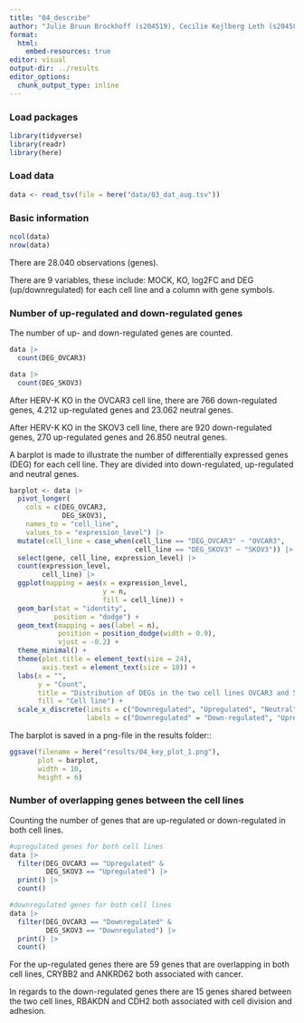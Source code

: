 ```yaml
---
title: "04_describe"
author: "Julie Bruun Brockhoff (s204519), Cecilie Kejlberg Leth (s204584), Amalie Drud Nielsen (s204560), Chrysillis Hellemann Polhaus (s153664), Lise Lotte Eriksen (s154123)"
format: 
  html:
    embed-resources: true
editor: visual
output-dir: ../results
editor_options: 
  chunk_output_type: inline
---
```


### Load packages

```r
library(tidyverse)
library(readr)
library(here)
```

### Load data

```r
data <- read_tsv(file = here("data/03_dat_aug.tsv"))
```

### Basic information

```r
ncol(data)
nrow(data)
```

There are 28.040 observations (genes).

There are 9 variables, these include: MOCK, KO, log2FC and DEG (up/downregulated) for each cell line and a column with gene symbols.

### Number of up-regulated and down-regulated genes

The number of up- and down-regulated genes are counted.

```r
data |> 
  count(DEG_OVCAR3)

data |> 
  count(DEG_SKOV3)
```

After HERV-K KO in the OVCAR3 cell line, there are 766 down-regulated genes, 4.212 up-regulated genes and 23.062 neutral genes.

After HERV-K KO in the SKOV3 cell line, there are 920 down-regulated genes, 270 up-regulated genes and 26.850 neutral genes.

A barplot is made to illustrate the number of differentially expressed genes (DEG) for each cell line. They are divided into down-regulated, up-regulated and neutral genes.

```r
barplot <- data |> 
  pivot_longer(
    cols = c(DEG_OVCAR3, 
             DEG_SKOV3), 
    names_to = "cell_line", 
    values_to = "expression_level") |> 
  mutate(cell_line = case_when(cell_line == "DEG_OVCAR3" ~ "OVCAR3",
                               cell_line == "DEG_SKOV3" ~ "SKOV3")) |>
  select(gene, cell_line, expression_level) |> 
  count(expression_level, 
        cell_line) |> 
  ggplot(mapping = aes(x = expression_level, 
                       y = n, 
                       fill = cell_line)) +
  geom_bar(stat = "identity", 
           position = "dodge") +
  geom_text(mapping = aes(label = n), 
            position = position_dodge(width = 0.9),
            vjust = -0.2) +
  theme_minimal() + 
  theme(plot.title = element_text(size = 24),
        axis.text = element_text(size = 18)) +
  labs(x = "",
       y = "Count",
       title = "Distribution of DEGs in the two cell lines OVCAR3 and SKOV3",
       fill = "Cell line") + 
  scale_x_discrete(limits = c("Downregulated", "Upregulated", "Neutral"), 
                   labels = c("Downregulated" = "Down-regulated", "Upregulated" = "Up-regulated"))

```

The barplot is saved in a png-file in the results folder::

```r
ggsave(filename = here("results/04_key_plot_1.png"),
       plot = barplot,
       width = 10, 
       height = 6)
```

### Number of overlapping genes between the cell lines

Counting the number of genes that are up-regulated or down-regulated in both cell lines.

```r
#upregulated genes for both cell lines
data |> 
  filter(DEG_OVCAR3 == "Upregulated" &
         DEG_SKOV3 == "Upregulated") |> 
  print() |> 
  count()

#downregulated genes for both cell lines
data |> 
  filter(DEG_OVCAR3 == "Downregulated" &
         DEG_SKOV3 == "Downregulated") |>
  print() |>
  count()
```

For the up-regulated genes there are 59 genes that are overlapping in both cell lines, CRYBB2 and ANKRD62 both associated with cancer.

In regards to the down-regulated genes there are 15 genes shared between the two cell lines, RBAKDN and CDH2 both associated with cell division and adhesion.
